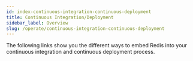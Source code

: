 ```yaml
---
id: index-continuous-integration-continuous-deployment
title: Continuous Integration/Deployment
sidebar_label: Overview
slug: /operate/continuous-integration-continuous-deployment
---
```



The following links show you the different ways to embed Redis into your continuous integration and continuous deployment process.

